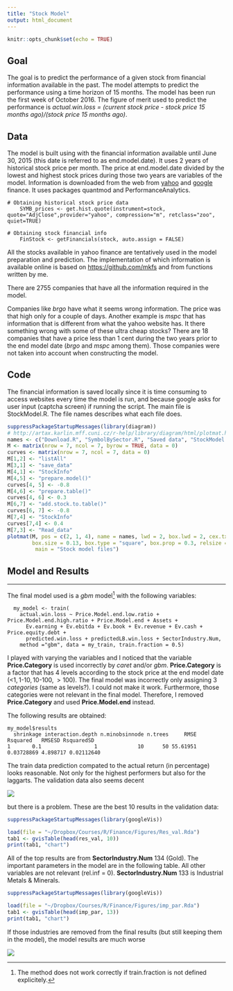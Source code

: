```yaml
---
title: "Stock Model"
output: html_document
---
```


```r
knitr::opts_chunk$set(echo = TRUE)
```

## Goal
The goal is to predict the performance of a given stock from financial information available in the past. The model attempts to predict the performance using a time horizon of 15 months. The model has been run the first week of October 2016. The figure of merit used to predict the performance is *actual.win.loss =  (current stock price - stock price 15 months ago)/(stock price 15 months ago)*.

## Data
The model is built using with the financial information available until June 30, 2015 (this date is referred to as end.model.date). It uses 2 years of historical stock price per month. The price at end.model.date divided by the lowest and highest stock prices during those two years are variables of the model. Information is downloaded from the web from [yahoo](https://finance.yahoo.com/) and [google](https://www.google.com/finance?ei=5xv9V_DjGMnKmAG_kJBg) finance. It uses packages quantmod and PerformanceAnalytics.

```{}
# Obtaining historical stock price data
    SYMB_prices <- get.hist.quote(instrument=stock, quote="AdjClose",provider="yahoo", compression="m", retclass="zoo", quiet=TRUE)
```

```{}
# Obtaining stock financial info
    FinStock <- getFinancials(stock, auto.assign = FALSE)
```

All the stocks available in yahoo finance are tentatively used in the model preparation and prediction. The implementation of which information is available online is based on <https://github.com/mkfs> and from functions written by me. 

There are 2755 companies that have all the information required in the model. 

Companies like *brgo* have what it seems wrong information. The price was that high only for a couple of days. Another example is *mspc* that has information that is different from what the yahoo website has. It there something wrong with some of these ultra cheap stocks?
There are 18 companies that have a price less than 1 cent during the two years prior to the end model date (*brgo* and *mspc* among them). Those companies were not taken into account when constructing the model. 

## Code
The financial information is saved locally since it is time consuming to access websites every time the model is run, and because google asks for user input (captcha screen) if running the script. The main file is StockModel.R. The file names describes what each file does. 

```r
suppressPackageStartupMessages(library(diagram))
# http://artax.karlin.mff.cuni.cz/r-help/library/diagram/html/plotmat.html
names <- c("Download.R", "SymbolBySector.R", "Saved data", "StockModel.R", "PrepareStockModel.R", "PrepareTable.R", "StockInfo.R")
M <- matrix(nrow = 7, ncol = 7, byrow = TRUE, data = 0)
curves <- matrix(nrow = 7, ncol = 7, data = 0)
M[1,2] <- "listAll"
M[3,1] <- "save_data"
M[4,1] <- "StockInfo"
M[4,5] <- "prepare.model()"
curves[4, 5] <- -0.8
M[4,6] <- "prepare.table()"
curves[4, 6] <- 0.3
M[6,7] <- "add.stock.to.table()"
curves[6, 7] <- -0.8
M[7,4] <- "StockInfo"
curves[7,4] <- 0.4
M[7,3] <- "Read_data"
plotmat(M, pos = c(2, 1, 4), name = names, lwd = 2, box.lwd = 2, cex.txt = 0.7, curve = curves,
        box.size = 0.13, box.type = "square", box.prop = 0.3, relsize = 0.9, box.cex = 0.7, my = 0.17,
         main = "Stock model files")
```

## Model and Results
***
The final model used is a *gbm* model[^1] with the following variables:
```{}
  my_model <- train(
    actual.win.loss ~ Price.Model.end.low.ratio + Price.Model.end.high.ratio + Price.Model.end + Assets +
      Ev.earning + Ev.ebitda + Ev.book + Ev.revenue + Ev.cash + Price.equity.debt +
      predicted.win.loss + predictedLB.win.loss + SectorIndustry.Num, 
    method ="gbm", data = my_train, train.fraction = 0.5)
```
[^1]: The method does not work correctly if train.fraction is not defined explicitely. 

I played with varying the variables and I noticed that the variable __Price.Category__ is used incorrectly by *caret* and/or *gbm*. __Price.Category__ is a factor that has 4 levels according to the stock price at the end model date (<1$, 1$-10$, 10$-100$, >100$). The final model was incorrectly only assigning 3 *categories* (same as levels?). I could not make it work. Furthermore, those categories were not relevant in the final model. Therefore, I removed __Price.Category__ and used __Price.Model.end__ instead. 

The following results are obtained:
```{}
my_model$results
  shrinkage interaction.depth n.minobsinnode n.trees     RMSE   Rsquared   RMSESD RsquaredSD
1       0.1                 1             10      50 55.61951 0.03728869 4.898717 0.02112640
```

The train data prediction compated to the actual return (in percentage) looks reasonable. Not only for the highest performers but also for the laggarts. The validation data also seems decent

![](Figures/GBM.png)

but there is a problem. These are the best 10 results in the validation data:
```r
suppressPackageStartupMessages(library(googleVis))
```
```r
load(file = "~/Dropbox/Courses/R/Finance/Figures/Res_val.Rda")
tab1 <- gvisTable(head(res_val, 10))
print(tab1, "chart")
```
All of the top results are from __SectorIndustry.Num__ 134 (Gold). The important parameters in the model are in the following table. All other variables are not relevant (rel.inf = 0). __SectorIndustry.Num__ 133 is Industrial Metals & Minerals.

```r
suppressPackageStartupMessages(library(googleVis))
```
```r
load(file = "~/Dropbox/Courses/R/Finance/Figures/imp_par.Rda")
tab1 <- gvisTable(head(imp_par, 13))
print(tab1, "chart")
```

If those industries are removed from the final results (but still keeping them in the model), the model results are much worse

![](Figures/GBM_no134-133.png)
